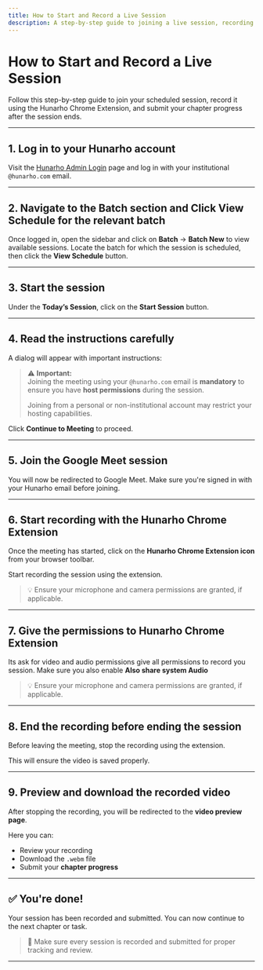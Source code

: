 ```yaml
---
title: How to Start and Record a Live Session
description: A step-by-step guide to joining a live session, recording it using the Hunarho Chrome Extension, and submitting chapter progress.
---
```



# How to Start and Record a Live Session

Follow this step-by-step guide to join your scheduled session, record it using the Hunarho Chrome Extension, and submit your chapter progress after the session ends.

---

## 1. Log in to your Hunarho account

Visit the [Hunarho Admin Login](https://apiuat.hunarho.com/login) page and log in with your institutional `@hunarho.com` email.

<ImageZoom src="/images/guide/step-0.png" alt="Login Page"/>

---

## 2. Navigate to the **Batch** section and Click **View Schedule** for the relevant batch

Once logged in, open the sidebar and click on **Batch** → **Batch New** to view available sessions.
Locate the batch for which the session is scheduled, then click the **View Schedule** button.

<ImageZoom src="/images/guide/step-1.png" alt="Batch Page" />

---

## 3. Start the session

Under the **Today’s Session**, click on the **Start Session** button.

<ImageZoom src="/images/guide/step-1.2.png" alt="Start Session" />

---

## 4. Read the instructions carefully

A dialog will appear with important instructions:

> ⚠️ **Important:**  
> Joining the meeting using your `@hunarho.com` email is **mandatory** to ensure you have **host permissions** during the session.  
>  
> Joining from a personal or non-institutional account may restrict your hosting capabilities.

<ImageZoom src="/images/guide/step-1.3.png" alt="Session Instructions" />

Click **Continue to Meeting** to proceed.

---

## 5. Join the Google Meet session

You will now be redirected to Google Meet. Make sure you're signed in with your Hunarho email before joining.

<ImageZoom src="/images/guide/step-2.png" alt="Google Meet"/>

---

## 6. Start recording with the Hunarho Chrome Extension

Once the meeting has started, click on the **Hunarho Chrome Extension icon** from your browser toolbar.

Start recording the session using the extension.

<ImageZoom src="/images/guide/step-3.png" alt="Start Recording"/>

> 💡 Ensure your microphone and camera permissions are granted, if applicable.

---

## 7. Give the permissions to Hunarho Chrome Extension

Its ask for video and audio permissions give all permissions to record you session.
Make sure you also enable <strong>Also share system Audio</strong>

<ImageZoom src="/images/guide/step-4.png" alt="Preview and Submit" />

> 💡 Ensure your microphone and camera permissions are granted, if applicable.

---


## 8. End the recording before ending the session

Before leaving the meeting, stop the recording using the extension.

This will ensure the video is saved properly.

---

## 9. Preview and download the recorded video

After stopping the recording, you will be redirected to the **video preview page**.

Here you can:
- Review your recording
- Download the `.webm` file
- Submit your **chapter progress**

<ImageZoom src="/images/guide/step-5.png" alt="Preview and Submit" />

---

## ✅ You're done!

Your session has been recorded and submitted. You can now continue to the next chapter or task.

> 📌 Make sure every session is recorded and submitted for proper tracking and review.

---